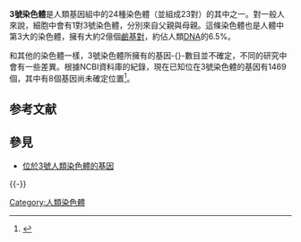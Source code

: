 {{Infobox chromosome
| image = Human male karyotpe high resolution - Chromosome 3 cropped.png
| caption = 一對3號人類的染色體 (位於[[G顯帶|G顯帶]]之後）。<br/>一條來自於父親，另一條來自於母親。
| image2 = Human male karyotpe high resolution - Chromosome 3.png
| caption2 = 一對3號人類（男性）染色體的[[核型|核型]]。
| length_bp = 198,295,559
| genes = 2,203
| type = [[常染色体|常染色体]]
| centromere_position = Metacentric
| refseq_id = NC_000003
| genbank_id = CM000665
}}
{{染色體
|名称=3號染色體
|染色體圖=Chromosome 3.svg
|标题=3號染色體
|物種=''Homo sapiens''
|基因數量=2,203
}}
'''3號染色體'''是人類基因組中的24種染色體（並組成23對）的其中之一。對一般人來說，細胞中會有1對3號染色體，分別來自父親與母親。這條染色體也是人體中第3大的染色體，擁有大約2億個[[鹼基對|鹼基對]]，約佔人類[[DNA|DNA]]的6.5%。

和其他的染色體一樣，3號染色體所擁有的基因-{}-數目並不確定，不同的研究中會有一些差異。根據NCBI資料庫的紀錄，現在已知位在3號染色體的基因有1469個，其中有8個基因尚未確定位置<ref>{{Cite web |url=http://www.ncbi.nlm.nih.gov/mapview/maps.cgi?TAXID=9606&MAPS=ideogr,ugHs,genes&CHR=3 |title=NCBI Map viewer - 人類3號染色體 |access-date=2007-04-11 |archive-date=2019-11-07 |archive-url=https://web.archive.org/web/20191107001238/https://www.ncbi.nlm.nih.gov/mapview/maps.cgi?TAXID=9606&MAPS=ideogr,ugHs,genes&CHR=3 }}</ref>。

== 参考文献 ==
{{Refbegin}}
{{Reflist}}
{{Refend}}

==參見==
*[[:Category:位於3號人類染色體的基因|位於3號人類染色體的基因]]
{{Commons category|Human chromosome 3|3號人類染色體}}
{{-}}
{{人类基因组}}

[[Category:人類染色體|Category:人類染色體]]